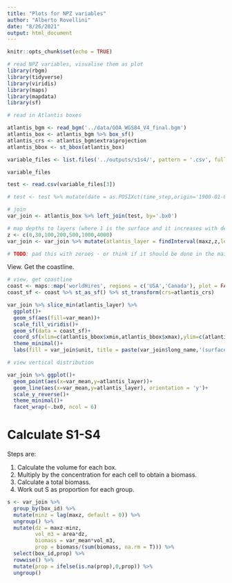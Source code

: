 ```yaml
---
title: "Plots for NPZ variables"
author: "Alberto Rovellini"
date: "8/26/2021"
output: html_document
---
```


```r
knitr::opts_chunk$set(echo = TRUE)
```

```r
# read NPZ variables, visualise them as plot
library(rbgm)
library(tidyverse)
library(viridis)
library(maps)
library(mapdata)
library(sf)
```

```r
# read in Atlantis boxes

atlantis_bgm <- read_bgm('../data/GOA_WGS84_V4_final.bgm')
atlantis_box <- atlantis_bgm %>% box_sf()
atlantis_crs <- atlantis_bgm$extra$projection
atlantis_bbox <- st_bbox(atlantis_box)
```

```r
variable_files <- list.files('../outputs/s1s4/', pattern = '.csv', full.names = TRUE)

variable_files

test <- read.csv(variable_files[3])

# test <- test %>% mutate(date = as.POSIXct(time_step,origin='1900-01-01',tz='UTC'))
```

```r
# join
var_join <- atlantis_box %>% left_join(test, by='.bx0')

# map depths to layers (where 1 is the surface and it increases with depth)
z <- c(0,30,100,200,500,1000,4000)
var_join <- var_join %>% mutate(atlantis_layer = findInterval(maxz,z,left.open = TRUE))

# TODO: pad this with zeroes - or think if it should be done in the main code instead.
```

View. Get the coastline.
```r
# view. get coastline
coast <- maps::map('worldHires', regions = c('USA','Canada'), plot = FALSE, fill = TRUE)
coast_sf <- coast %>% st_as_sf() %>% st_transform(crs=atlantis_crs)

var_join %>% slice_min(atlantis_layer) %>%
  ggplot()+
  geom_sf(aes(fill=var_mean))+
  scale_fill_viridis()+
  geom_sf(data = coast_sf)+
  coord_sf(xlim=c(atlantis_bbox$xmin,atlantis_bbox$xmax),ylim=c(atlantis_bbox$ymin,atlantis_bbox$ymax))+
  theme_minimal()+
  labs(fill = var_join$unit, title = paste(var_join$long_name,'(surface)',sep=' '),x="Lon",y="Lat")
```

```r
# view vertical distribution

var_join %>% ggplot()+
  geom_point(aes(x=var_mean,y=atlantis_layer))+
  geom_line(aes(x=var_mean,y=atlantis_layer), orientation = 'y')+
  scale_y_reverse()+
  theme_minimal()+
  facet_wrap(~.bx0, ncol = 6)
```

# Calculate S1-S4

Steps are:

1. Calculate the volume for each box.
2. Multiply by the concentration for each cell to obtain a biomass.
3. Calculate a total biomass.
4. Work out S as proportion for each group.
```r
s <- var_join %>% 
  group_by(box_id) %>%
  mutate(minz = lag(maxz, default = 0)) %>%
  ungroup() %>%
  mutate(dz = maxz-minz,
         vol_m3 = area*dz,
         biomass = var_mean*vol_m3,
         prop = biomass/(sum(biomass, na.rm = T))) %>%
  select(box_id,prop) %>%
  rowwise() %>%
  mutate(prop = ifelse(is.na(prop),0,prop)) %>%
  ungroup()
```

